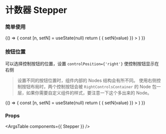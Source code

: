 
<Meta title="计数器 Stepper" component={Stepper} />

# 计数器 Stepper


### 简单使用

<Canvas>
  <Story name="Stepper">
    {() => {
      const [n, setN] = useState(null)
      return (
        <Stepper
          value={n}
          onChange={(value) => {
            setN(value)
          }}
        >
        </Stepper>
      )
    }}
  </Story>
</Canvas>

### 按钮位置

可以选择控制按钮的位置，设置 `controlPosition={'right'}` 使控制按钮显示在右侧

> 设置不同的按钮位置时，组件内部的 Nodes 结构会有所不同。
> 使用右侧控制按钮布局时，两个控制按钮会被 `RightControlsContainer` 的 Node 包一层，如果你需要自定义组件的样式，要注意一下这个多出来的 Node。

<Canvas>
  <Story name="Stepper with controls right position">
    {() => {
      const [n, setN] = useState(null)
      return (
        <Stepper
          controlPosition={'right'}
          value={n}
          onChange={(value) => {
            setN(value)
          }}
        >
        </Stepper>
      )
    }}
  </Story>
</Canvas>

### Props

<ArgsTable components={{ Stepper }} />